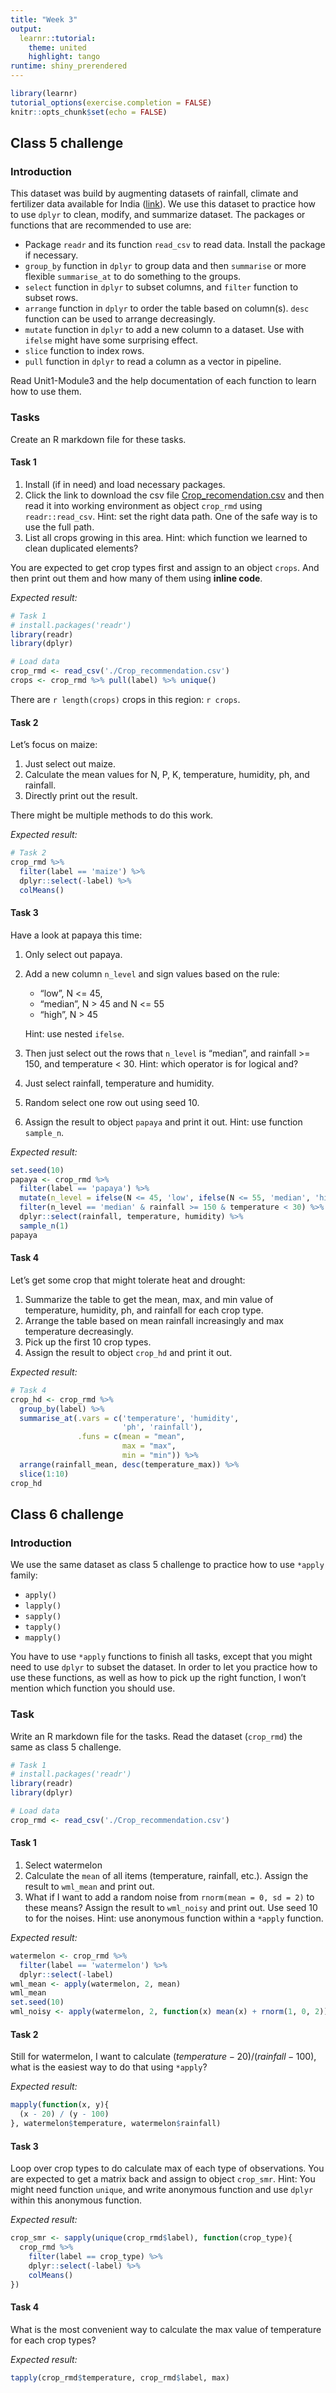 ```yaml
---
title: "Week 3"
output: 
  learnr::tutorial:
    theme: united
    highlight: tango
runtime: shiny_prerendered
---
```


```r
library(learnr)
tutorial_options(exercise.completion = FALSE)
knitr::opts_chunk$set(echo = FALSE)
```

## Class 5 challenge
### Introduction

This dataset was build by augmenting datasets of rainfall, climate and fertilizer data available for India ([link](https://www.kaggle.com/atharvaingle/crop-recommendation-dataset)).
We use this dataset to practice how to use `dplyr` to clean, modify, and summarize dataset. The packages or functions that are recommended to use are:

- Package `readr` and its function `read_csv` to read data. Install the package if necessary.
- `group_by` function in `dplyr` to group data and then `summarise` or more flexible `summarise_at` to do something to the groups.
- `select` function in `dplyr`  to subset columns, and `filter` function to subset rows.
- `arrange` function in `dplyr` to order the table based on column(s). `desc` function can be used to arrange decreasingly.
- `mutate` function in `dplyr` to add a new column to a dataset. Use with `ifelse` might have some surprising effect.
- `slice` function to index rows.
- `pull` function in `dplyr` to read a column as a vector in pipeline.

Read Unit1-Module3 and the help documentation of each function to learn how to use them.

### Tasks
Create an R markdown file for these tasks.

#### Task 1

1. Install (if in need) and load necessary packages.
1. Click the link to download the csv file [Crop_recomendation.csv](https://www.kaggle.com/atharvaingle/crop-recommendation-dataset/download) and then read it into working environment as object `crop_rmd` using `readr::read_csv`. Hint: set the right data path. One of the safe way is to use the full path.
2. List all crops growing in this area. Hint: which function we learned to clean duplicated elements?

You are expected to get crop types first and assign to an object `crops`. And then print out them and how many of them using **inline code**. 

*Expected result:*

```r
# Task 1
# install.packages('readr')
library(readr)
library(dplyr)

# Load data
crop_rmd <- read_csv('./Crop_recommendation.csv')
crops <- crop_rmd %>% pull(label) %>% unique()
```

There are `r length(crops)` crops in this region: `r crops`.

#### Task 2

Let's focus on maize:

1. Just select out maize.
2. Calculate the mean values for N, P, K, temperature, humidity, ph, and rainfall.
3. Directly print out the result.

There might be multiple methods to do this work. 

*Expected result:*

```r
# Task 2
crop_rmd %>% 
  filter(label == 'maize') %>% 
  dplyr::select(-label) %>% 
  colMeans()
```

#### Task 3

Have a look at papaya this time:

1. Only select out papaya.
2. Add a new column `n_level` and sign values based on the rule: 

   - "low", N <= 45, 
   - "median", N > 45 and N <= 55
   - "high", N > 45
  
    Hint: use nested `ifelse`.
  
3. Then just select out the rows that `n_level` is "median", and rainfall >= 150, and temperature < 30. Hint: which operator is for logical and?
4. Just select rainfall, temperature and humidity.
5. Random select one row out using seed 10.
6. Assign the result to object `papaya` and print it out. Hint: use function `sample_n`.

*Expected result:*

```r
set.seed(10)
papaya <- crop_rmd %>% 
  filter(label == 'papaya') %>% 
  mutate(n_level = ifelse(N <= 45, 'low', ifelse(N <= 55, 'median', 'high'))) %>% 
  filter(n_level == 'median' & rainfall >= 150 & temperature < 30) %>% 
  dplyr::select(rainfall, temperature, humidity) %>% 
  sample_n(1)
papaya
```

#### Task 4

Let's get some crop that might tolerate heat and drought:

1. Summarize the table to get the mean, max, and min value of temperature, humidity, ph, and rainfall for each crop type.
2. Arrange the table based on mean rainfall increasingly and max temperature decreasingly.
3. Pick up the first 10 crop types.
4. Assign the result to object `crop_hd` and print it out.

*Expected result:*

```r
# Task 4
crop_hd <- crop_rmd %>% 
  group_by(label) %>% 
  summarise_at(.vars = c('temperature', 'humidity', 
                         'ph', 'rainfall'),
               .funs = c(mean = "mean",
                         max = "max",
                         min = "min")) %>% 
  arrange(rainfall_mean, desc(temperature_max)) %>% 
  slice(1:10)
crop_hd
```

## Class 6 challenge
### Introduction

We use the same dataset as class 5 challenge to practice how to use `*apply` family:

- `apply()`
- `lapply()`
- `sapply()`
- `tapply()`
- `mapply()`

You have to use `*apply` functions to finish all tasks, except that you might need to use `dplyr` to subset the dataset. In order to let you practice how to use these functions, as well as how to pick up the right function, I won't mention which function you should use. 

### Task

Write an R markdown file for the tasks. Read the dataset (`crop_rmd`) the same as class 5 challenge.

```r
# Task 1
# install.packages('readr')
library(readr)
library(dplyr)

# Load data
crop_rmd <- read_csv('./Crop_recommendation.csv')
```

#### Task 1

1. Select watermelon
2. Calculate the `mean` of all items (temperature, rainfall, etc.). Assign the result to `wml_mean` and print out.
4. What if I want to add a random noise from `rnorm(mean = 0, sd = 2)` to these means? Assign the result to `wml_noisy` and print out. Use seed 10 to for the noises. Hint: use anonymous function within a `*apply` function.

*Expected result:*

```r
watermelon <- crop_rmd %>% 
  filter(label == 'watermelon') %>% 
  dplyr::select(-label)
wml_mean <- apply(watermelon, 2, mean)
wml_mean
set.seed(10)
wml_noisy <- apply(watermelon, 2, function(x) mean(x) + rnorm(1, 0, 2))
```

#### Task 2

Still for watermelon, I want to calculate $(temperature - 20) / (rainfall - 100)$, what is the easiest way to do that using `*apply`?

*Expected result:*

```r
mapply(function(x, y){
  (x - 20) / (y - 100)
}, watermelon$temperature, watermelon$rainfall)
```

#### Task 3

Loop over crop types to do calculate max of each type of observations. You are expected to get a matrix back and assign to object `crop_smr`. Hint: You might need function `unique`, and write anonymous function and use `dplyr` within this anonymous function.

*Expected result:*

```r
crop_smr <- sapply(unique(crop_rmd$label), function(crop_type){
  crop_rmd %>% 
    filter(label == crop_type) %>% 
    dplyr::select(-label) %>% 
    colMeans()
})
```

#### Task 4

What is the most convenient way to calculate the max value of temperature for each crop types?

*Expected result:*

```r
tapply(crop_rmd$temperature, crop_rmd$label, max)
```


